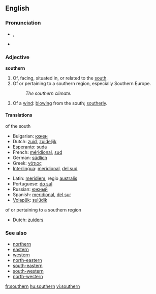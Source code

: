 ==English==

===Pronunciation===
* {{IPA|/ˈsʌðə(r)n/}}, {{SAMPA|/"sVD@(r)n/}}
*{{audio|en-us-southern.ogg|Audio (US)}}

===Adjective===
'''southern'''
# Of, facing, situated in, or related to the [[south]].
# Of or pertaining to a southern region, especially Southern Europe.
#: ''The southern climate.''
# Of a [[wind]]: [[blow]]ing from the south; [[southerly]].

====Translations====
;of the south
{{top}}
*Bulgarian: [[южен]] {{m}}
*Dutch: [[zuid]], [[zuidelijk]]
*[[Esperanto]]: [[suda]]
*French: [[méridional]], [[sud]]
*German: [[südlich]] 
*Greek: [[νότιος]] 
*[[Interlingua]]: [[meridional]], [[del sud]]
{{mid}}
*Latin: [[meridiem]], regio [[australis]]
*Portuguese: [[do sul]]
*Russian: [[южный]]
*Spanish: [[meridional]], [[del sur]]
*[[Volapük]]: [[sulüdik]]
{{bottom}}

;of or pertaining to a southern region
{{top}}
*Dutch: [[zuiders]]
{{mid}}
{{bottom}}

===See also===
*[[northern]]
*[[eastern]]
*[[western]]
*[[north-eastern]]
*[[south-eastern]]
*[[south-western]]
*[[north-western]]

[[fr:southern]]
[[hu:southern]]
[[vi:southern]]